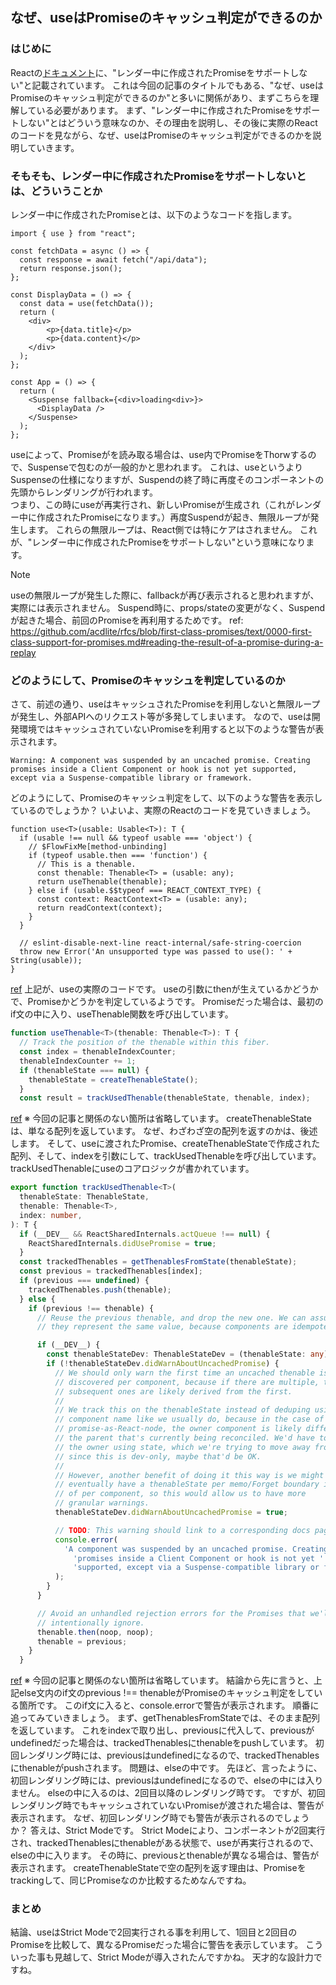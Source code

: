 ## なぜ、useはPromiseのキャッシュ判定ができるのか
  
  

### はじめに
Reactの[ドキュメント](https://ja.react.dev/blog/2024/04/25/react-19#use-does-not-support-promises-created-in-render)に、"レンダー中に作成されたPromiseをサポートしない"と記載されています。
これは今回の記事のタイトルでもある、"なぜ、useはPromiseのキャッシュ判定ができるのか"と多いに関係があり、まずこちらを理解している必要があります。
まず、"レンダー中に作成されたPromiseをサポートしない"とはどういう意味なのか、その理由を説明し、その後に実際のReactのコードを見ながら、なぜ、useはPromiseのキャッシュ判定ができるのかを説明していきます。

### そもそも、レンダー中に作成されたPromiseをサポートしないとは、どういうことか
レンダー中に作成されたPromiseとは、以下のようなコードを指します。
```tsx
import { use } from "react";
 
const fetchData = async () => {
  const response = await fetch("/api/data");
  return response.json();
};
 
const DisplayData = () => {
  const data = use(fetchData());
  return (
    <div>
        <p>{data.title}</p>
        <p>{data.content}</p>
    </div>
  );
};

const App = () => {
  return (
    <Suspense fallback={<div>loading<div>}>
      <DisplayData />
    </Suspense>
  );
};
```
useによって、Promiseがを読み取る場合は、use内でPromiseをThorwするので、Suspenseで包むのが一般的かと思われます。
これは、useというよりSuspenseの仕様になりますが、Suspendの終了時に再度そのコンポーネントの先頭からレンダリングが行われます。  
つまり、この時にuseが再実行され、新しいPromiseが生成され（これがレンダー中に作成されたPromiseになります。）再度Suspendが起き、無限ループが発生します。
これらの無限ループは、React側では特にケアはされません。
これが、"レンダー中に作成されたPromiseをサポートしない"という意味になります。
> [!NOTE]
> useの無限ループが発生した際に、fallbackが再び表示されると思われますが、実際には表示されません。
> Suspend時に、props/stateの変更がなく、Suspendが起きた場合、前回のPromiseを再利用するためです。
> ref: https://github.com/acdlite/rfcs/blob/first-class-promises/text/0000-first-class-support-for-promises.md#reading-the-result-of-a-promise-during-a-replay

### どのようにして、Promiseのキャッシュを判定しているのか
さて、前述の通り、useはキャッシュされたPromiseを利用しないと無限ループが発生し、外部APIへのリクエスト等が多発してしまいます。
なので、useは開発環境ではキャッシュされていないPromiseを利用すると以下のような警告が表示されます。
```
Warning: A component was suspended by an uncached promise. Creating promises inside a Client Component or hook is not yet supported, except via a Suspense-compatible library or framework.
```
どのようにして、Promiseのキャッシュ判定をして、以下のような警告を表示しているのでしょうか？
いよいよ、実際のReactのコードを見ていきましょう。  
```tsx
function use<T>(usable: Usable<T>): T {
  if (usable !== null && typeof usable === 'object') {
    // $FlowFixMe[method-unbinding]
    if (typeof usable.then === 'function') {
      // This is a thenable.
      const thenable: Thenable<T> = (usable: any);
      return useThenable(thenable);
    } else if (usable.$$typeof === REACT_CONTEXT_TYPE) {
      const context: ReactContext<T> = (usable: any);
      return readContext(context);
    }
  }

  // eslint-disable-next-line react-internal/safe-string-coercion
  throw new Error('An unsupported type was passed to use(): ' + String(usable));
}
```
[ref](https://github.com/facebook/react/blob/8d74e8c73a5cc5e461bb1413a74c6b058c6be134/packages/react-reconciler/src/ReactFiberHooks.js#L1148)
上記が、useの実際のコードです。
useの引数にthenが生えているかどうかで、Promiseかどうかを判定しているようです。
Promiseだった場合は、最初のif文の中に入り、useThenable関数を呼び出しています。

```ts
function useThenable<T>(thenable: Thenable<T>): T {
  // Track the position of the thenable within this fiber.
  const index = thenableIndexCounter;
  thenableIndexCounter += 1;
  if (thenableState === null) {
    thenableState = createThenableState();
  }
  const result = trackUsedThenable(thenableState, thenable, index);
```
[ref](https://github.com/facebook/react/blob/8d74e8c73a5cc5e461bb1413a74c6b058c6be134/packages/react-reconciler/src/ReactFiberHooks.js#L1092)
※ 今回の記事と関係のない箇所は省略しています。
createThenableStateは、単なる配列を返しています。
なぜ、わざわざ空の配列を返すのかは、後述します。
そして、useに渡されたPromise、createThenableStateで作成された配列、そして、indexを引数にして、trackUsedThenableを呼び出しています。
trackUsedThenableにuseのコアロジックが書かれています。

```ts
export function trackUsedThenable<T>(
  thenableState: ThenableState,
  thenable: Thenable<T>,
  index: number,
): T {
  if (__DEV__ && ReactSharedInternals.actQueue !== null) {
    ReactSharedInternals.didUsePromise = true;
  }
  const trackedThenables = getThenablesFromState(thenableState);
  const previous = trackedThenables[index];
  if (previous === undefined) {
    trackedThenables.push(thenable);
  } else {
    if (previous !== thenable) {
      // Reuse the previous thenable, and drop the new one. We can assume
      // they represent the same value, because components are idempotent.

      if (__DEV__) {
        const thenableStateDev: ThenableStateDev = (thenableState: any);
        if (!thenableStateDev.didWarnAboutUncachedPromise) {
          // We should only warn the first time an uncached thenable is
          // discovered per component, because if there are multiple, the
          // subsequent ones are likely derived from the first.
          //
          // We track this on the thenableState instead of deduping using the
          // component name like we usually do, because in the case of a
          // promise-as-React-node, the owner component is likely different from
          // the parent that's currently being reconciled. We'd have to track
          // the owner using state, which we're trying to move away from. Though
          // since this is dev-only, maybe that'd be OK.
          //
          // However, another benefit of doing it this way is we might
          // eventually have a thenableState per memo/Forget boundary instead
          // of per component, so this would allow us to have more
          // granular warnings.
          thenableStateDev.didWarnAboutUncachedPromise = true;

          // TODO: This warning should link to a corresponding docs page.
          console.error(
            'A component was suspended by an uncached promise. Creating ' +
              'promises inside a Client Component or hook is not yet ' +
              'supported, except via a Suspense-compatible library or framework.',
          );
        }
      }

      // Avoid an unhandled rejection errors for the Promises that we'll
      // intentionally ignore.
      thenable.then(noop, noop);
      thenable = previous;
    }
  }
```
[ref](https://github.com/facebook/react/blob/68dbd84b61cc2504c30e19f748f59a52d331f851/packages/react-server/src/ReactFlightThenable.js#L45)
※ 今回の記事と関係のない箇所は省略しています。
結論から先に言うと、上記else文内のif文のprevious !== thenableがPromiseのキャッシュ判定をしている箇所です。
このif文に入ると、console.errorで警告が表示されます。
順番に追ってみていきましょう。
まず、getThenablesFromStateでは、そのまま配列を返しています。
これをindexで取り出し、previousに代入して、previousがundefinedだった場合は、trackedThenablesにthenableをpushしています。
初回レンダリング時には、previousはundefinedになるので、trackedThenablesにthenableがpushされます。
問題は、elseの中です。
先ほど、言ったように、初回レンダリング時には、previousはundefinedになるので、elseの中には入りません。
elseの中に入るのは、2回目以降のレンダリング時です。
ですが、初回レンダリング時でもキャッシュされていないPromiseが渡された場合は、警告が表示されます。
なぜ、初回レンダリング時でも警告が表示されるのでしょうか？
答えは、Strict Modeです。
Strict Modeにより、コンポーネントが2回実行され、trackedThenablesにthenableがある状態で、useが再実行されるので、elseの中に入ります。
その時に、previousとthenableが異なる場合は、警告が表示されます。
createThenableStateで空の配列を返す理由は、Promiseをtrackingして、同じPromiseなのか比較するためなんですね。

### まとめ
結論、useはStrict Modeで2回実行される事を利用して、1回目と2回目のPromiseを比較して、異なるPromiseだった場合に警告を表示しています。
こういった事も見越して、Strict Modeが導入されたんですかね。
天才的な設計力ですね。
